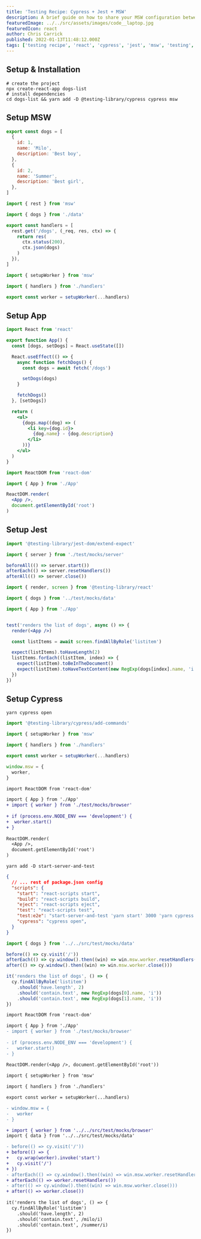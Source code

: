 ```yaml
---
title: 'Testing Recipe: Cypress + Jest + MSW'
description: A brief guide on how to share your MSW configuration between Jest and Cypress tests
featuredImage: ../../src/assets/images/code__laptop.jpg
featuredIcon: react
author: Chris Carrick
published: 2022-01-13T11:48:12.000Z
tags: ['testing recipe', 'react', 'cypress', 'jest', 'msw', 'testing', 'javascript', 'typescript']
---
```


## Setup & Installation

```shell
# create the project
npx create-react-app dogs-list
# install dependencies
cd dogs-list && yarn add -D @testing-library/cypress cypress msw
```

## Setup MSW

```js { "filename": "src/test/mocks/data.js" }
export const dogs = [
  {
    id: 1,
    name: 'Milo',
    description: 'Best boy',
  },
  {
    id: 2,
    name: 'Summer',
    description: 'Best girl',
  },
]
```

```js { "filename": "src/test/mocks/handlers.js" }
import { rest } from 'msw'

import { dogs } from './data'

export const handlers = [
  rest.get('/dogs', (_req, res, ctx) => {
    return res(
      ctx.status(200),
      ctx.json(dogs)
    )
  }),
]
```

```js { "filename": "src/test/mocks/server.js" }
import { setupWorker } from 'msw'

import { handlers } from './handlers'

export const worker = setupWorker(...handlers)
```

## Setup App

```jsx { "filename": "src/App.jsx" }
import React from 'react'

export function App() {
  const [dogs, setDogs] = React.useState([])

  React.useEffect(() => {
    async function fetchDogs() {
      const dogs = await fetch('/dogs')

      setDogs(dogs)
    }

    fetchDogs()
  }, [setDogs])

  return (
    <ul>
      {dogs.map((dog) => (
        <li key={dog.id}>
          {dog.name} - {dog.description}
        </li>
      ))}
    </ul>
  )
}
```

```jsx { "filename": "src/index.jsx" }
import ReactDOM from 'react-dom'

import { App } from './App'

ReactDOM.render(
  <App />, 
  document.getElementById('root')
)
```

## Setup Jest

```js { "filename": "src/setupTests.js" }
import '@testing-library/jest-dom/extend-expect'

import { server } from './test/mocks/server'

beforeAll(() => server.start())
afterEach(() => server.resetHandlers())
afterAll(() => server.close())
```

```jsx { "filename": "src/App.test.jsx" }
import { render, screen } from '@testing-library/react'

import { dogs } from '../test/mocks/data'

import { App } from './App'


test('renders the list of dogs', async () => {
  render(<App />)

  const listItems = await screen.findAllByRole('listitem')

  expect(listItems).toHaveLength(2)
  listItems.forEach((listItem, index) => {
    expect(listItem).toBeInTheDocument()
    expect(listItem).toHaveTextContent(new RegExp(dogs[index].name, 'i'))
  })
})
```

## Setup Cypress

```shell
yarn cypress open
```

```js { "filename": "cypress/support/commands.ts" }
import '@testing-library/cypress/add-commands'
```

```js { "filename": "src/test/mocks/browser.js" }
import { setupWorker } from 'msw'

import { handlers } from './handlers'

export const worker = setupWorker(...handlers)

window.msw = {
  worker,
}
```

```diff { "filename": "src/index.js" }
import ReactDOM from 'react-dom'

import { App } from './App'
+ import { worker } from './test/mocks/browser'
 
+ if (process.env.NODE_ENV === 'development') {
+  worker.start()
+ }
 
ReactDOM.render(
  <App />, 
  document.getElementById('root')
)
```

```shell
yarn add -D start-server-and-test
```

```json { "filename": "package.json", "highlight": "8-9" }
{
  // ... rest of package.json config
  "scripts": {
    "start": "react-scripts start",
    "build": "react-scripts build",
    "eject": "react-scripts eject",
    "test": "react-scripts test",
    "test:e2e": "start-server-and-test 'yarn start' 3000 'yarn cypress'",
    "cypress": "cypress open",
  }
}
```

```js { "filename": "cypress/integration/App.test.js" }
import { dogs } from '../../src/test/mocks/data'

before(() => cy.visit('/'))
afterEach(() => cy.window().then((win) => win.msw.worker.resetHandlers()))
after(() => cy.window().then((win) => win.msw.worker.close()))

it('renders the list of dogs', () => {
  cy.findAllByRole('listitem')
    .should('have.length', 2)
    .should('contain.text', new RegExp(dogs[0].name, 'i'))
    .should('contain.text', new RegExp(dogs[1].name, 'i'))
})
```

```diff { "filename": "src/index.js" }
import ReactDOM from 'react-dom'

import { App } from './App'
- import { worker } from './test/mocks/browser'
 
- if (process.env.NODE_ENV === 'development') {
-   worker.start()
- }
 
ReactDOM.render(<App />, document.getElementById('root'))
```

```diff { "filename": "src/test/mocks/browser.js" }
import { setupWorker } from 'msw'

import { handlers } from './handlers'

export const worker = setupWorker(...handlers)

- window.msw = {
-   worker
- }
```

```diff { "filename": "cypress/integration/App.test.js" }
+ import { worker } from '../../src/test/mocks/browser'
import { data } from '../../src/test/mocks/data'

- before(() => cy.visit('/'))
+ before(() => {
+   cy.wrap(worker).invoke('start')
+   cy.visit('/')
+ })
- afterEach(() => cy.window().then((win) => win.msw.worker.resetHandlers()))
+ afterEach(() => worker.resetHandlers())
- after(() => cy.window().then((win) => win.msw.worker.close()))
+ after(() => worker.close())
 
it('renders the list of dogs', () => {
  cy.findAllByRole('listitem')
    .should('have.length', 2)
    .should('contain.text', /milo/i)
    .should('contain.text', /summer/i)
})
```
